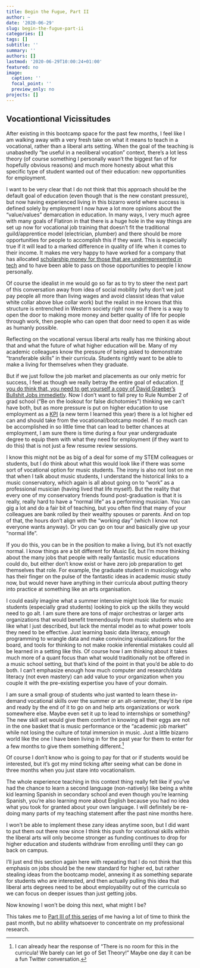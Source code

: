 ```yaml
---
title: Begin the Fugue, Part II
author: ~
date: '2020-06-29'
slug: begin-the-fugue-part-ii
categories: []
tags: []
subtitle: ''
summary: ''
authors: []
lastmod: '2020-06-29T10:00:24+01:00'
featured: no
image:
  caption: ''
  focal_point: ''
  preview_only: no
projects: []
---
```


## Vocationtional Vicissitudes

After existing in this bootcamp space for the past few months, I feel like I am walking away with a very fresh take on what it means to teach in a vocational, rather than a liberal arts setting. 
When the goal of the teaching is unabashedly “be useful in a neoliberal vocation” context, there’s a lot less theory (of course something I personally wasn’t the biggest fan of for hopefully obvious reasons) and much more honesty about what this specific type of student wanted out of their education: new opportunities for employment.

I want to be very clear that I do not think that this approach should be the default goal of education (even though that is the new constant pressure), but now having experienced living in this bizarro world where success is defined solely by employment I now have a lot more opinions about the “value/values” demarcation in education.
In many ways, I very much agree with many goals of Flatiron in that there is a huge hole in the way things are set up now for vocational job training that doesn’t fit the traditional guild/apprentice model (electrician, plumber) and there should be more opportunities for people to accomplish this if they want.
This is especially true if it will lead to a marked difference in quality of life when it comes to their income.
It makes me very happy to have worked for a company that has allocated [scholarship money for those that are underrepresented in tech](https://flatironschool.com/access/) and to have been able to pass on those opportunities to people I know personally.

Of course the idealist in me would go so far as to try to steer the next part of this conversation away from idea of social mobility (why don’t we just pay people all more than living wages and avoid classist ideas that value white collar above blue collar work) but the realist in me knows that this structure is entrenched in Western society right now so if there is a way to open the door to making more money and better quality of life for people through work, then people who can open that door need to open it as wide as humanly possible.

Reflecting on the vocational versus liberal arts really has me thinking about that and what the future of what higher education will be.
Many of my academic colleagues know the pressure of being asked to demonstrate “transferable skills” in their curricula.
Students rightly want to be able to make a living for themselves when they graduate. 

But if we just follow the job market and placements as our only metric for success, I feel as though we really betray the entire goal of education.
[If you do think that, you need to get yourself a copy of David Graeber's Bullshit Jobs immedietly](https://en.wikipedia.org/wiki/Bullshit_Jobs).
Now I don’t want to fall prey to Rule Number 2 of grad school (“Be on the lookout for false dichotomies”) thinking we can’t have both, but as more pressure is put on higher education to use employment as a [KPI](https://www.google.com/search?q=kpi&oq=kpi&aqs=chrome..69i57j0l6j46.664j0j4&sourceid=chrome&ie=UTF-8) (a new term I learned this year) there is a lot higher ed can and should take from the vocational/bootcamp model. 
If so much can be accomplished in so little time that can lead to better chances at employment, I am sure there is time during a four year undergraduate degree to equip them with what they need for employment (if they want to do this) that is not just a few resume review sessions. 

I know this might not be as big of a deal for some of my STEM colleagues or students, but I do think about what this would look like if there was some sort of vocational option for music students.
The irony is also not lost on me that when I talk about music students, I understand the historical links to a music conservatory, which again is all about going on to “work” as a professional musician (having lived that life myself).
But the reality that every one of my conservatory friends found post-graduation is that it is really, really hard to have a “normal life” as a performing musician. 
You can gig a lot and do a fair bit of teaching, but you often find that many of your colleagues are bank rolled by their wealthy spouses or parents. 
And on top of that, the hours don’t align with the “working day” (which I know not everyone wants anyway). 
Or you can go on tour and basically give up your “normal life”. 

If you do this, you can be in the position to make a living, but it’s not exactly normal. 
I know things are a bit different for Music Ed, but I'm more thinking about the many jobs that people with really fantastic music educations could do, but either don't know exist or have zero job preparation to get themselves that role.
For example, the graduate student in musicology who has their finger on the pulse of the fantastic ideas in academic music study now, but would never have anything in their curricula about putting theory into practice at something like an arts organisation. 

I could easily imagine what a summer intensive might look like for music students (especially grad students) looking to pick up the skills they would need to go alt. 
I am sure there are tons of major orchestras or larger arts organizations that would benefit tremendously from music students who are like what I just described, but lack the mental model as to what power tools they need to be effective. 
Just learning basic data literacy, enough programming to wrangle data and make convincing visualizations for the board, and tools for thinking to not make rookie inferential mistakes could all be learned in a setting like this. 
Of course how I am thinking about it takes much more of a quant focus than what would traditionally not be offered in a music school setting, but that’s kind of the point in that you’d be able to do both.
I can’t emphasize enough how much computer and research/data literacy (not even mastery) can add value to your organization when you couple it with the pre-existing expertise you have of your domain.

I am sure a small group of students who just wanted to learn these in-demand vocational skills over the summer or an alt-semester, they’d be ripe and ready by the end of it to go on and help arts organizations or work somewhere else.
Maybe even set it up to lead to internships or something?
The new skill set would give them comfort in knowing all their eggs are not in the one basket that is music performance or the "academic job market" while not losing the culture of total immersion in music.
Just a little bizarro world like the one I have been living in for the past year for them to enter for a few months to give them something different.^[I can already hear the response of "There is no room for this in the curricula! We barely can let go of Set Theory!" Maybe one day it can be a fun Twitter conversation.]

Of course I don’t know who is going to pay for that or if students would be interested, but it's got my mind ticking after seeing what can be done in three months when you just stare into vocationalism. 

The whole experience teaching in this context thing really felt like if you’ve had the chance to learn a second language (non-natively) like being a white kid learning Spanish in secondary school and even though you’re learning Spanish, you’re also learning more about English because you had no idea what you took for granted about your own language.
I will definitely be re-doing many parts of my teaching statement after the past nine months here.

I won't be able to implement these zany ideas anytime soon, but I did want to put them out there now since I think this push for vocational skills within the liberal arts will only become stronger as  funding continues to drop for higher education and students withdraw from enrolling until they can go back on campus.

I'll just end this section again here with repeating that I do not think that this emphasis on jobs should be the new standard for higher ed, but rather stealing ideas from the bootcamp model, annexing it as something separate for students who are interested, and then actually pulling this idea that liberal arts degrees need to be about employability out of the curricula so we can focus on deeper issues than just getting jobs. 

Now knowing I won't be doing this next, what might I be?

This takes me to [Part III of this series](https://davidjohnbaker.rbind.io/post/begin-the-future-part-iii) of me having a lot of time to think the past month, but no ability whatsoever to concentrate on my professional research.
